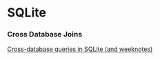 # SQLite


### Cross Database Joins

[Cross-database queries in SQLite (and weeknotes)](https://simonwillison.net/2021/Feb/21/cross-database-queries/)
